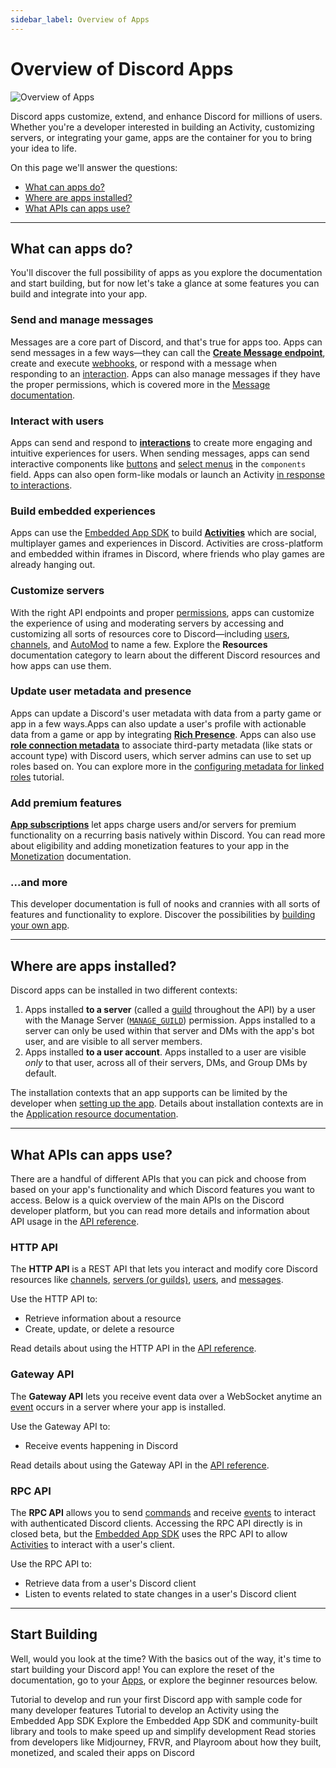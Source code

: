 ```yaml
---
sidebar_label: Overview of Apps
---
```


# Overview of Discord Apps

![Overview of Apps](overview-of-apps-banner.png)

Discord apps customize, extend, and enhance Discord for millions of users. Whether you're a developer interested in building an Activity, customizing servers, or integrating your game, apps are the container for you to bring your idea to life.

On this page we'll answer the questions:

- [What can apps do?](#DOCS_QUICK_START_OVERVIEW_OF_APPS/what-can-apps-do)
- [Where are apps installed?](#DOCS_QUICK_START_OVERVIEW_OF_APPS/where-are-apps-installed)
- [What APIs can apps use?](#DOCS_QUICK_START_OVERVIEW_OF_APPS/what-apis-can-apps-use)

---

## What can apps do?

You'll discover the full possibility of apps as you explore the documentation and start building, but for now let's take a glance at some features you can build and integrate into your app.

### Send and manage messages

Messages are a core part of Discord, and that's true for apps too. Apps can send messages in a few ways—they can call the **[Create Message endpoint](#DOCS_RESOURCES_MESSAGE/create-message)**, create and execute [webhooks](#DOCS_RESOURCES_WEBHOOK), or respond with a message when responding to an [interaction](#DOCS_INTERACTIONS_OVERVIEW). Apps can also manage messages if they have the proper permissions, which is covered more in the [Message documentation](#DOCS_RESOURCES_MESSAGE).

### Interact with users

Apps can send and respond to **[interactions](#DOCS_INTERACTIONS_OVERVIEW)** to create more engaging and intuitive experiences for users. When sending messages, apps can send interactive components like [buttons](#DOCS_INTERACTIONS_MESSAGE_COMPONENTS/buttons) and [select menus](#DOCS_INTERACTIONS_MESSAGE_COMPONENTS/select-menus) in the `components` field. Apps can also open form-like modals or launch an Activity [in response to interactions](#DOCS_INTERACTIONS_RECEIVING_AND_RESPONDING/interaction-response-object-modal).

### Build embedded experiences

Apps can use the [Embedded App SDK](#DOCS_DEVELOPER_TOOLS_EMBEDDED_APP_SDK) to build **[Activities](#DOCS_ACTIVITIES_OVERVIEW)** which are social, multiplayer games and  experiences in Discord. Activities are cross-platform and embedded within iframes in Discord, where friends who play games are already hanging out.

### Customize servers

With the right API endpoints and proper [permissions](#DOCS_TOPICS_PERMISSIONS), apps can customize the experience of using and moderating servers by accessing and customizing all sorts of resources core to Discord—including [users](#DOCS_RESOURCES_USER), [channels](#DOCS_RESOURCES_CHANNEL), and [AutoMod](#DOCS_RESOURCES_AUTO_MODERATION) to name a few. Explore the **Resources** documentation category to learn about the different Discord resources and how apps can use them.

### Update user metadata and presence

Apps can update a Discord's user metadata with data from a party game or app in a few ways.Apps can also update a user's profile with actionable data from a game or app by integrating **[Rich Presence](#DOCS_RICH_PRESENCE_OVERVIEW)**. Apps can also use **[role connection metadata](#DOCS_RESOURCES_APPLICATION_ROLE_CONNECTION_METADATA)** to associate third-party metadata (like stats or account type) with Discord users, which server admins can use to set up roles based on. You can explore more in the [configuring metadata for linked roles](#DOCS_TUTORIALS_CONFIGURING_APP_METADATA_FOR_LINKED_ROLES) tutorial.

### Add premium features

**[App subscriptions](#DOCS_MONETIZATION_IMPLEMENTING_APP_SUBSCRIPTIONS)** let apps charge users and/or servers for premium functionality on a recurring basis natively within Discord. You can read more about eligibility and adding monetization features to your app in the [Monetization](#DOCS_MONETIZATION_OVERVIEW) documentation.

### ...and more

This developer documentation is full of nooks and crannies with all sorts of features and functionality to explore. Discover the possibilities by [building your own app](https://discord.com/developers/applications).

---

## Where are apps installed?

Discord apps can be installed in two different contexts:

1. Apps installed **to a server** (called a [guild](#DOCS_RESOURCES_GUILD) throughout the API) by a user with the Manage Server ([`MANAGE_GUILD`](#DOCS_TOPICS_PERMISSIONS/permissions-bitwise-permission-flags)) permission. Apps installed to a server can only be used within that server and DMs with the app's bot user, and are visible to all server members.
2. Apps installed **to a user account**. Apps installed to a user are visible *only* to that user, across all of their servers, DMs, and Group DMs by default.

The installation contexts that an app supports can be limited by the developer when [setting up the app](#DOCS_RESOURCES_APPLICATION/setting-supported-installation-contexts). Details about installation contexts are in the [Application resource documentation](#DOCS_RESOURCES_APPLICATION/installation-context).

---

## What APIs can apps use?

There are a handful of different APIs that you can pick and choose from based on your app's functionality and which Discord features you want to access. Below is a quick overview of the main APIs on the Discord developer platform, but you can read more details and information about API usage in the [API reference](#DOCS_REFERENCE).

### HTTP API

The **HTTP API** is a REST API that lets you interact and modify core Discord resources like [channels](#DOCS_RESOURCES_CHANNEL), [servers (or guilds)](#DOCS_RESOURCES_GUILD), [users](#DOCS_RESOURCES_USER), and [messages](#DOCS_RESOURCES_MESSAGE/message-object).

Use the HTTP API to:
- Retrieve information about a resource
- Create, update, or delete a resource

Read details about using the HTTP API in the [API reference](#DOCS_REFERENCE/http-api).

### Gateway API

The **Gateway API** lets you receive event data over a WebSocket anytime an [event](#DOCS_TOPICS_GATEWAY_EVENTS) occurs in a server where your app is installed.

Use the Gateway API to:
- Receive events happening in Discord

Read details about using the Gateway API in the [API reference](#DOCS_REFERENCE/gateway-websocket-api).

### RPC API

The **RPC API** allows you to send [commands](#DOCS_TOPICS_RPC/commands-and-events-rpc-commands) and receive [events](#DOCS_TOPICS_RPC/commands-and-events-rpc-events) to interact with authenticated Discord clients. Accessing the RPC API directly is in closed beta, but the [Embedded App SDK](#DOCS_DEVELOPER_TOOLS_EMBEDDED_APP_SDK) uses the RPC API to allow [Activities](#DOCS_ACTIVITIES_OVERVIEW) to interact with a user's client.

Use the RPC API to:
- Retrieve data from a user's Discord client
- Listen to events related to state changes in a user's Discord client

---

## Start Building

Well, would you look at the time? With the basics out of the way, it's time to start building your Discord app! You can explore the reset of the documentation, go to your [Apps](https://discord.com/developers/applications), or explore the beginner resources below.

<Container>
  <Card title="Develop your First Discord App" link="#DOCS_QUICK_START_GETTING_STARTED" icon="AppsIcon">
    Tutorial to develop and run your first Discord app with sample code for many developer features
  </Card>
  <Card title="Build an Activity on Discord" link="#DOCS_ACTIVITIES_BUILDING_AN_ACTIVITY" icon="ActivitiesIcon">
    Tutorial to develop an Activity using the Embedded App SDK
  </Card>
  <Card title="Explore developer tools" link="#DOCS_DEVELOPER_TOOLS_COMMUNITY_RESOURCES" icon="WrenchIcon">
    Explore the Embedded App SDK and community-built library and tools to make speed up and simplify development
  </Card>
  <Card title="Read developer case studies" link="https://discord.com/build#case-studies" icon="EyeIcon">
    Read stories from developers like Midjourney, FRVR, and Playroom about how they built, monetized, and scaled their apps on Discord
  </Card>
</Container>
